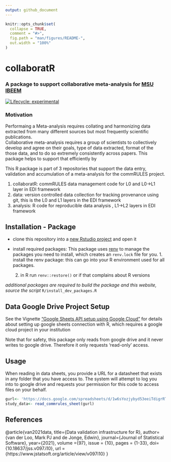 ```yaml
---
output: github_document
---
```


<!-- README.md is generated from README.Rmd. Please edit that file -->

```r
knitr::opts_chunk$set(
  collapse = TRUE,
  comment = "#>",
  fig.path = "man/figures/README-",
  out.width = "100%"
)
```

# collaboratR

### A package to support collaborative meta-analysis for [MSU IBEEM](https://ibeem.msu.edu) 

<!-- badges: start -->
[![Lifecycle: experimental](https://img.shields.io/badge/lifecycle-experimental-orange.svg)](https://lifecycle.r-lib.org/articles/stages.html#experimental)
<!-- badges: end -->

### Motivation

Performaing a Meta-analysis requires collating and harmonizing data extracted 
from many different sources but most frequently scientific publications.  
Collaborative meta-analysis requires a group of scientists to collectively develop
and agree on their goals, type of data extracted, format of the those data, and to 
do so extremely consistently across papers.  This package helps to support that 
efficiently by 

This R package is part of 3 repositories that support the data entry, validation and accumulation of a meta-analysis for the commRULES project.  


1. collaboratR: commRULES data management code for L0 and L0->L1 layer in EDI framework
1. data: version controlled data collection for tracking provenance using git, this is the L0 and L1  layers in the EDI framework
1. analysis: R code for reproducible data analysis , L1->L2 layers in EDI framework

## Installation - Package

- clone this repository into a [new Rstudio project](https://docs.posit.co/ide/user/ide/guide/code/projects.html) and open it

- install required packages: 
  This package uses [renv](https://rstudio.github.io/renv/) to manage the packages you need to install, which creates an `renv.lock` file for you.     1. install the renv package: this can go into your R environment used for all packages.  
  2. in R run `renv::restore()` or if that complains about R versions

*additional packages are required to build the package and this website, source the script*
`R/install_dev_packages.R`

## Data Google Drive Project Setup

See the Vignette ["Google Sheets API setup using Google Cloud"](vignettes/google_sheets_api.Rmd) 
for details about setting up google sheets connection with R, which requires
a google cloud project in your institution

Note that for safety, this package only reads from google drive and it never
writes to google drive.  Therefore it only requests 'read-only' access.

## Usage

When reading in data sheets, you provide a URL for a datasheet that exists in any folder that you have access to.   The system will attempt to log you into to google drive and requests your permission for this code to access files on your behalf.   

```R
gurl<- 'https://docs.google.com/spreadsheets/d/1w6sYozjybyd53eeiTdigrRTonteQW2KXUNZNmEhQyM8/edit?gid=0#gid=0'
study_data<- read_commrules_sheet(gurl)
```



### 
## References

@article{van2021data,
  title={Data validation infrastructure for R},
  author={van der Loo, Mark PJ and de Jonge, Edwin},
  journal={Journal of Statistical Software},
  year={2021},
  volume ={97},
  issue = {10},
  pages = {1-33},
  doi={10.18637/jss.v097.i10},
  url = {https://www.jstatsoft.org/article/view/v097i10}
}

